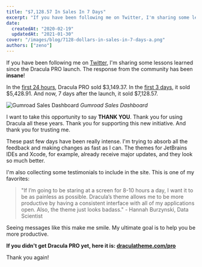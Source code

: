 ```yaml
---
title: "$7,128.57 In Sales In 7 Days"
excerpt: "If you have been following me on Twitter, I'm sharing some lessons learned since the Dracula PRO launch. The response from the community has been insane!"
date:
  createdAt: "2020-02-19"
  updatedAt: "2021-01-30"
cover: "/images/blog/7128-dollars-in-sales-in-7-days-a.png"
authors: ["zeno"]
---
```


If you have been following me on [Twitter](https://twitter.com/zenorocha), I'm sharing some lessons learned since the Dracula PRO launch. The response from the community has been **insane**!

In the [first 24 hours](https://twitter.com/zenorocha/status/1227622330731335686), Dracula PRO sold $3,149.37. In the [first 3 days](https://twitter.com/zenorocha/status/1228353130267475969), it sold $5,428.91. And now, 7 days after the launch, it sold $7,128.57.

![Gumroad Sales Dashboard](/images/blog/7128-dollars-in-sales-in-7-days-a.png)
_Gumroad Sales Dashboard_

I want to take this opportunity to say **THANK YOU**. Thank you for using Dracula all these years. Thank you for supporting this new initiative. And thank you for trusting me.

These past few days have been really intense. I'm trying to absorb all the feedback and making changes as fast as I can. The themes for JetBrains IDEs and Xcode, for example, already receive major updates, and they look so much better.

I'm also collecting some testimonials to include in the site. This is one of my favorites:

> "If I’m going to be staring at a screen for 8-10 hours a day, I want it to be as painless as possible. Dracula’s theme allows me to be more productive by having a consistent interface with all of my applications open. Also, the theme just looks badass." - Hannah Burzynski, Data Scientist

Seeing messages like this make me smile. My ultimate goal is to help you be more productive.

**If you didn't get Dracula PRO yet, here it is: [draculatheme.com/pro](/pro)**

Thank you again!
